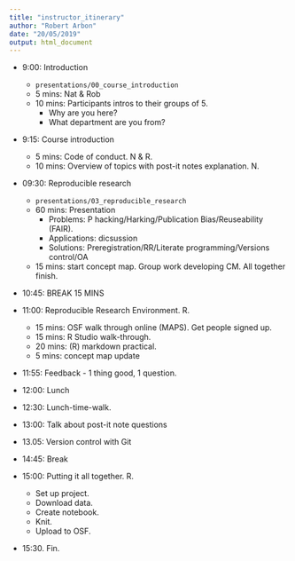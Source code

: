 ```yaml
---
title: "instructor_itinerary"
author: "Robert Arbon"
date: "20/05/2019"
output: html_document
---
```




* 9:00: Introduction
  * `presentations/00_course_introduction`
  * 5 mins: Nat & Rob 
  * 10 mins: Participants intros to their groups of 5. 
    * Why are you here?
    * What department are you from?
    
* 9:15: Course introduction 
  * 5 mins: Code of conduct. N & R.
  * 10 mins: Overview of topics with post-it notes explanation. N. 
  

* 09:30: Reproducible research
  * `presentations/03_reproducible_research`
  * 60 mins: Presentation
    * Problems: P hacking/Harking/Publication Bias/Reuseability (FAIR).
    * Applications: dicsussion
    * Solutions: Preregistration/RR/Literate programming/Versions control/OA
  * 15 mins: start concept map. Group work developing CM. All together finish.

* 10:45: BREAK 15 MINS

* 11:00: Reproducible Research Environment. R. 
  * 15 mins: OSF walk through online (MAPS). Get people signed up. 
  * 15 mins: R Studio walk-through.
  * 20 mins: (R) markdown practical. 
  * 5 mins: concept map update

* 11:55: Feedback - 1 thing good, 1 question.

* 12:00: Lunch

* 12:30: Lunch-time-walk. 

* 13:00: Talk about post-it note questions

* 13.05: Version control with Git

* 14:45: Break

* 15:00: Putting it all together. R. 
  * Set up project. 
  * Download data. 
  * Create notebook. 
  * Knit. 
  * Upload to OSF. 
  
* 15:30. Fin. 
  

